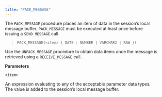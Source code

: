 ```yaml
---
title: "PACK_MESSAGE"
---
```




The `PACK_MESSAGE` procedure places an item of data in the session’s local message buffer. `PACK_MESSAGE` must be executed at least once before issuing a `SEND_MESSAGE` call.

> `PACK_MESSAGE(<item> { DATE | NUMBER | VARCHAR2 | RAW })`

Use the `UNPACK_MESSAGE` procedure to obtain data items once the message is retrieved using a `RECEIVE_MESSAGE` call.

**Parameters**

`<item>`

An expression evaluating to any of the acceptable parameter data types. The value is added to the session’s local message buffer.
